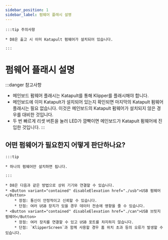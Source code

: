 ```yaml
---
sidebar_position: 1
sidebar_label: 펌웨어 플래시 설명
---
```







    :::tip 주의사항

    * D8은 출고 시 이미 Katapult 펌웨어가 설치되어 있습니다.

    :::


# 펌웨어 플래시 설명

:::danger 참고사항
* 메인보드 펌웨어 플래시는 Katapult를 통해 Klipper를 플래시해야 합니다.
* 메인보드에 이미 Katapult가 설치되어 있는지 확인되면 마지막의 Katapult 펌웨어 플래시는 필요 없습니다. 이것은 메인보드의 Katapult 펌웨어가 설치되지 않은 경우를 대비한 것입니다.
* 두 번 빠르게 리셋 버튼을 눌러 LED가 깜빡이면 메인보드가 Katapult 펌웨어에 진입한 것입니다.
:::

## 어떤 펌웨어가 필요한지 어떻게 판단하나요?

    :::tip

    * 하나의 펌웨어만 설치하면 됩니다.

    :::
    
    * D8은 다음과 같은 방법으로 상위 기기와 연결할 수 있습니다.
    * <Button variant="contained" disableElevation href="./usb">USB 펌웨어</Button>
        * 장점: 통신이 안정적이고 신뢰할 수 있습니다.
        * 단점: 여러 USB 장치가 있을 경우 데이터 전송에 영향을 줄 수 있습니다.
    * <Button variant="contained" disableElevation href="./can">USB 브릿지 펌웨어</Button>
        * 장점: 여러 장치를 연결할 수 있고 USB 포트를 차지하지 않습니다.
        * 단점: `KlipperScreen`과 함께 사용할 경우 홈 위치 초과 등의 오류가 발생할 수 있습니다.

